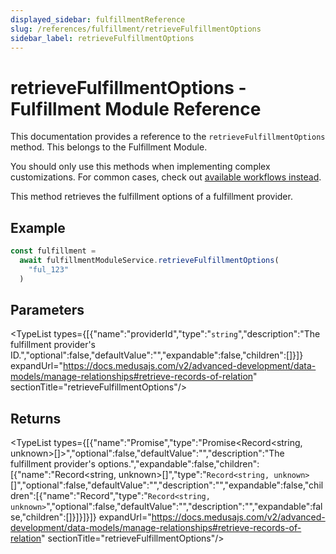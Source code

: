 ```yaml
---
displayed_sidebar: fulfillmentReference
slug: /references/fulfillment/retrieveFulfillmentOptions
sidebar_label: retrieveFulfillmentOptions
---
```



# retrieveFulfillmentOptions - Fulfillment Module Reference

This documentation provides a reference to the `retrieveFulfillmentOptions` method. This belongs to the Fulfillment Module.

<Note>

You should only use this methods when implementing complex customizations. For common cases, check out [available workflows instead](/medusa-workflows-reference).

</Note>

This method retrieves the fulfillment options of a fulfillment provider.

## Example

```ts
const fulfillment =
  await fulfillmentModuleService.retrieveFulfillmentOptions(
    "ful_123"
  )
```

## Parameters

<TypeList types={[{"name":"providerId","type":"`string`","description":"The fulfillment provider's ID.","optional":false,"defaultValue":"","expandable":false,"children":[]}]} expandUrl="https://docs.medusajs.com/v2/advanced-development/data-models/manage-relationships#retrieve-records-of-relation" sectionTitle="retrieveFulfillmentOptions"/>

## Returns

<TypeList types={[{"name":"Promise","type":"Promise&#60;Record&#60;string, unknown&#62;[]&#62;","optional":false,"defaultValue":"","description":"The fulfillment provider's options.","expandable":false,"children":[{"name":"Record&#60;string, unknown&#62;[]","type":"`Record<string, unknown>`[]","optional":false,"defaultValue":"","description":"","expandable":false,"children":[{"name":"Record","type":"`Record<string, unknown>`","optional":false,"defaultValue":"","description":"","expandable":false,"children":[]}]}]}]} expandUrl="https://docs.medusajs.com/v2/advanced-development/data-models/manage-relationships#retrieve-records-of-relation" sectionTitle="retrieveFulfillmentOptions"/>
